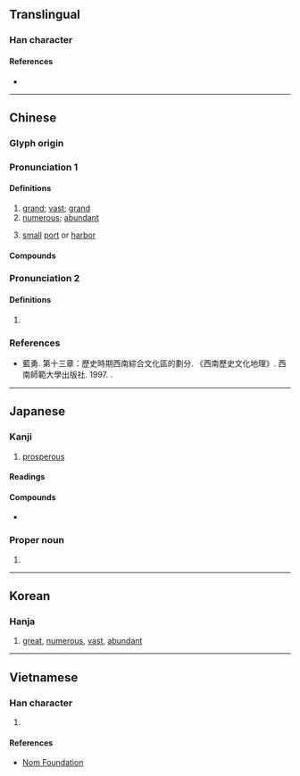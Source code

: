 {{also|澔|活|话|㓉}}
{{character info/new}}
==Translingual==

===Han character===
{{Han char|rn=85|rad=水|as=07|sn=10|four=34161|canj=EHGR|ids=⿰氵告}}

====References====
* {{Han ref|kx=0624.150|dkj=17479|dj=1022.020|hdz=31626.010|uh=6D69|ud=28009|bh=AF45|bd=44869}}

----

==Chinese==
{{zh-forms}}

===Glyph origin===
{{Han etym}}

===Pronunciation 1===
{{zh-pron
|m=hào
|c=hou6
|h=gd=hau1
|md=
|mn=qz:hōⁿ/tw,xm,zz:hō/qz:hāu
|mn_note=hōⁿ/hō - literary; hāu - vernacular
|mn-t=hao1
|w=
|mc=1
|oc=1,1
|cat=a
}}

====Definitions====
{{zh-hanzi}}

# [[grand]]; [[vast]]; [[grand]]
# [[numerous]]; [[abundant]]
# {{lb|zh|Sichuanese}} [[small]] [[port]] or [[harbor]]

====Compounds====
{{zh-der|人煙浩穰|包浩斯|卷帙浩繁|孟浩然|崔浩|工程浩大|徐浩|殷浩|殷浩書空|汪洋浩博|浩劫|浩博|浩壤|浩大|浩如煙海|浩歌|浩嘆|浩氣|浩氣長存|浩汗|浩浩|浩浩湯湯|浩浩蕩蕩|浩渺|浩漫|浩瀚|浩然|浩然之氣|浩然巾|浩然正氣|浩穰|浩繁|浩茫|浩蕩|浩飲|滂浩|煙波浩渺|聲勢浩大|荊浩|食指浩繁}}

===Pronunciation 2===
{{zh-pron
|m=gé
|mc=2
|oc=n,2
|cat=
}}

====Definitions====
{{zh-hanzi}}

# {{zh-only|浩亹}}

===References===
* 藍勇. 第十三章：歷史時期西南綜合文化區的劃分. 《西南歷史文化地理》. 西南師範大學出版社. 1997. {{ISBN|7-5621-1603-2}}.

----

==Japanese==

===Kanji===
{{ja-kanji|grade=|rs=水07}}

# [[prosperous]]

====Readings====
{{ja-readings
|goon=ごう
|kanon=こう
|kun=ひろ-い, おお-き.い
}}

====Compounds====
* {{ja-r|浩幸|^ひろゆき}}

===Proper noun===
{{ja-pos|proper|ひろし}}

# {{given name|male|lang=ja|sort=ひろし}}

----

==Korean==

===Hanja===
{{ko-hanja|hangeul=호|eumhun=|rv=ho|mr=ho|y=ho}}

# [[great]], [[numerous]], [[vast]], [[abundant]]

----

==Vietnamese==

===Han character===
{{vi-readings|rs=水07|hanviet=hạo}}

# {{defn|lang=vi|sort=水07}}

====References====
* [http://nomfoundation.org/common/nom_details.php?codepoint=6d69 Nom Foundation]